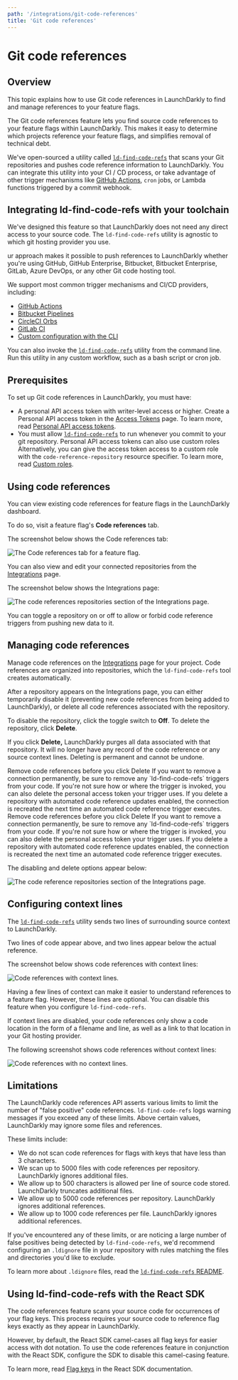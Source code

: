 ```yaml
---
path: '/integrations/git-code-references'
title: 'Git code references'
---
```


# Git code references

<Metadata timeToRead={props.timeToRead} lastModifiedDateFormatted={props.lastModifiedDateFormatted} />

## Overview

This topic explains how to use Git code references in LaunchDarkly to find and manage references to your feature flags.

The Git code references feature lets you find source code references to your feature flags within LaunchDarkly. This makes it easy to determine which projects reference your feature flags, and simplifies removal of technical debt.

We've open-sourced a utility called [`ld-find-code-refs`](https://github.com/launchdarkly/ld-find-code-refs/) that scans your Git repositories and pushes code reference information to LaunchDarkly. You can integrate this utility into your CI / CD process, or take advantage of other trigger mechanisms like [GitHub Actions](./github-actions), `cron` jobs, or Lambda functions triggered by a commit webhook.

## Integrating ld-find-code-refs with your toolchain

We've designed this feature so that LaunchDarkly does not need any direct access to your source code. The `ld-find-code-refs` utility is agnostic to which git hosting provider you use.

ur approach makes it possible to push references to LaunchDarkly whether you're using GitHub, GitHub Enterprise, Bitbucket, Bitbucket Enterprise, GitLab, Azure DevOps, or any other Git code hosting tool.

We support most common trigger mechanisms and CI/CD providers, including:

- [GitHub Actions](./github-actions)
- [Bitbucket Pipelines](./bitbucket-pipelines)
- [CircleCI Orbs](./circleci-orbs)
- [GitLab CI](./gitlab-ci)
- [Custom configuration with the CLI](./custom-configuration-via-cli)

You can also invoke the [`ld-find-code-refs`](https://github.com/launchdarkly/ld-find-code-refs/) utility from the command line. Run this utility in any custom workflow, such as a bash script or cron job.

## Prerequisites

To set up Git code references in LaunchDarkly, you must have:

- A personal API access token with writer-level access or higher. Create a Personal API access token in the [Access Tokens](https://app.launchdarkly.com/settings/tokens) page. To learn more, read [Personal API access tokens](./api-access-tokens).
- You must allow [`ld-find-code-refs`](https://github.com/launchdarkly/ld-find-code-refs/) to run whenever you commit to your git repository.
  <Callout intent="info">
    <CalloutTitle>Personal API access tokens can also use custom roles</CalloutTitle>
    <CalloutDescription>
      Alternatively, you can give the access token access to a custom role with the `code-reference-repository` resource
      specifier. To learn more, read [Custom roles](./custom-roles).
    </CalloutDescription>
  </Callout>

## Using code references

You can view existing code references for feature flags in the LaunchDarkly dashboard.

To do so, visit a feature flag's **Code references** tab.

The screenshot below shows the Code references tab:

![The Code references tab for a feature flag.](../images/flag-code-references.png)

You can also view and edit your connected repositories from the [Integrations](https://app.launchdarkly.com/integrations) page.

The screenshot below shows the Integrations page:

![The code references repositories section of the Integrations page.](../images/integrations-code-references.png)

You can toggle a repository on or off to allow or forbid code reference triggers from pushing new data to it.

## Managing code references

Manage code references on the [Integrations](https://app.launchdarkly.com/integrations) page for your project. Code references are organized into repositories, which the `ld-find-code-refs` tool creates automatically.

After a repository appears on the Integrations page, you can either temporarily disable it (preventing new code references from being added to LaunchDarkly), or delete all code references associated with the repository.

To disable the repository, click the toggle switch to **Off**.
To delete the repository, click **Delete**.

If you click **Delete,** LaunchDarkly purges all data associated with that repository. It will no longer have any record of the code reference or any source context lines. Deleting is permanent and cannot be undone.

<Callout intent="alert">
  <CalloutTitle>Remove code references before you click Delete</CalloutTitle>
  <CalloutDescription>
    If you want to remove a connection permanently, be sure to remove any `ld-find-code-refs` triggers from your code.
    If you're not sure how or where the trigger is invoked, you can also delete the personal access token your trigger
    uses. If you delete a repository with automated code reference updates enabled, the connection is recreated the next
    time an automated code reference trigger executes.
  </CalloutDescription>
</Callout>
<Callout intent="alert">
  <CalloutTitle>Remove code references before you click Delete</CalloutTitle>
  <CalloutDescription>
    If you want to remove a connection permanently, be sure to remove any `ld-find-code-refs` triggers from your code.
    If you're not sure how or where the trigger is invoked, you can also delete the personal access token your trigger
    uses. If you delete a repository with automated code reference updates enabled, the connection is recreated the next
    time an automated code reference trigger executes.
  </CalloutDescription>
</Callout>

The disabling and delete options appear below:

![The code reference repositories section of the Integrations page.](../images/integrations-code-references.png)

## Configuring context lines

The [`ld-find-code-refs`](https://github.com/launchdarkly/ld-find-code-refs/) utility sends two lines of surrounding source context to LaunchDarkly.

Two lines of code appear above, and two lines appear below the actual reference.

The screenshot below shows code references with context lines:

![Code references with context lines.](../images/../images/flag-code-references.png)

Having a few lines of context can make it easier to understand references to a feature flag. However, these lines are optional. You can disable this feature when you configure `ld-find-code-refs`.

If context lines are disabled, your code references only show a code location in the form of a filename and line, as well as a link to that location in your Git hosting provider.

The following screenshot shows code references without context lines:

![Code references with no context lines.](../images/flag-code-references-no-highlighting.png)

## Limitations

The LaunchDarkly code references API asserts various limits to limit the number of "false positive" code references. `ld-find-code-refs` logs warning messages if you exceed any of these limits. Above certain values, LaunchDarkly may ignore some files and references.

These limits include:

- We do not scan code references for flags with keys that have less than 3 characters.
- We scan up to 5000 files with code references per repository. LaunchDarkly ignores additional files.
- We allow up to 500 characters is allowed per line of source code stored. LaunchDarkly truncates additional files.
- We allow up to 5000 code references per repository. LaunchDarkly ignores additional references.
- We allow up to 1000 code references per file. LaunchDarkly ignores additional references.

If you've encountered any of these limits, or are noticing a large number of false positives being detected by `ld-find-code-refs`, we'd recommend configuring an `.ldignore` file in your repository with rules matching the files and directories you'd like to exclude.

To learn more about `.ldignore` files, read the [`ld-find-code-refs` README](https://github.com/launchdarkly/ld-find-code-refs#ignoring-files-and-directories).

## Using ld-find-code-refs with the React SDK

The code references feature scans your source code for occurrences of your flag keys. This process requires your source code to reference flag keys exactly as they appear in LaunchDarkly.

However, by default, the React SDK camel-cases all flag keys for easier access with dot notation. To use the code references feature in conjunction with the React SDK, configure the SDK to disable this camel-casing feature.

To learn more, read [Flag keys](./react-sdk-reference#flag-keys) in the React SDK documentation.
